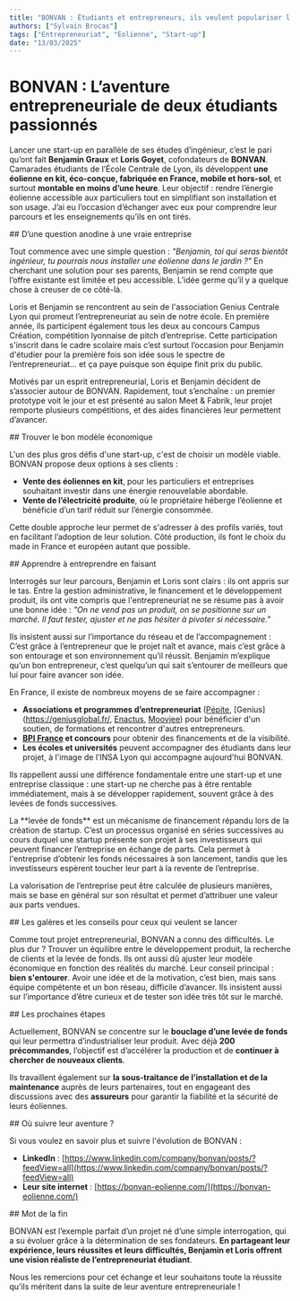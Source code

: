 ---
title: "BONVAN : Étudiants et entrepreneurs, ils veulent populariser l'énergie éolienne"
authors: ["Sylvain Brocas"]
tags: ["Entrepreneuriat", "Éolienne", "Start-up"]
date: "13/03/2025"
---

# BONVAN : L’aventure entrepreneuriale de deux étudiants passionnés

Lancer une start-up en parallèle de ses études d’ingénieur, c’est le pari qu’ont fait **Benjamin Graux** et **Loris Goyet**, cofondateurs de **BONVAN**. Camarades étudiants de l’École Centrale de Lyon, ils développent **une éolienne en kit, éco-conçue, fabriquée en France, mobile et hors-sol**, et surtout **montable en moins d’une heure**. Leur objectif : rendre l’énergie éolienne accessible aux particuliers tout en simplifiant son installation et son usage. J’ai eu l’occasion d’échanger avec eux pour comprendre leur parcours et les enseignements qu’ils en ont tirés.

<SectionTitle> 
## D’une question anodine à une vraie entreprise
</SectionTitle>

Tout commence avec une simple question : *"Benjamin, toi qui seras bientôt ingénieur, tu pourrais nous installer une éolienne dans le jardin ?"* En cherchant une solution pour ses parents, Benjamin se rend compte que l’offre existante est limitée et peu accessible. L’idée germe qu’il y a quelque chose à creuser de ce côté-là.

Loris et Benjamin se rencontrent au sein de l'association Genius Centrale Lyon qui promeut l’entrepreneuriat au sein de notre école. En première année, ils participent également tous les deux au concours Campus Création, compétition lyonnaise de pitch d’entreprise. Cette participation s'inscrit dans le cadre scolaire mais c’est surtout l’occasion pour Benjamin d'étudier pour la première fois son idée sous le spectre de l’entrepreneuriat… et ça paye puisque son équipe finit prix du public.

Motivés par un esprit entrepreneurial, Loris et Benjamin décident de s’associer autour de BONVAN. Rapidement, tout s’enchaîne : un premier prototype voit le jour et est présenté au salon Meet & Fabrik, leur projet remporte plusieurs compétitions, et des aides financières leur permettent d’avancer.

<Picture src="logo_bonvan.png" little description="Logo de l'entreprise" />

<SectionTitle>
## Trouver le bon modèle économique
</SectionTitle>

L'un des plus gros défis d'une start-up, c'est de choisir un modèle viable. BONVAN propose deux options à  ses clients :
- **Vente des éoliennes en kit**, pour les particuliers et entreprises souhaitant investir dans une énergie renouvelable abordable.
- **Vente de l’électricité produite**, où le propriétaire héberge l’éolienne et bénéficie d’un tarif réduit sur l’énergie consommée.

Cette double approche leur permet de s'adresser à des profils variés, tout en facilitant l’adoption de leur solution. Côté production, ils font le choix du made in France et européen autant que possible.

<SectionTitle>
## Apprendre à entreprendre en faisant
</SectionTitle>

Interrogés sur leur parcours, Benjamin et Loris sont clairs : ils ont appris sur le tas. Entre la gestion administrative, le financement et le développement produit, ils ont vite compris que l'entrepreneuriat ne se résume pas à avoir une bonne idée : *"On ne vend pas un produit, on se positionne sur un marché. Il faut tester, ajuster et ne pas hésiter à pivoter si nécessaire."*

Ils insistent aussi sur l’importance du réseau et de l’accompagnement : C’est grâce à l’entrepreneur que le projet naît et avance, mais c’est grâce à son entourage et son environnement qu’il réussit. Benjamin m’explique qu’un bon entrepreneur, c’est quelqu’un qui sait s’entourer de meilleurs que lui pour faire avancer son idée.

<Picture src="montage_prototype.jpg" description="Le premier prototype a été réalisé en équipe comme un projet de 2ème année. Ici, le premier assemblage du POC (Proof Of Concept)" />

En France, il existe de nombreux moyens de se faire accompagner :
- **Associations et programmes d’entrepreneuriat** ([Pépite](https://www.programme-pepites.fr/), [Genius](https://geniusglobal.fr/, [Enactus](https://enactus.fr/), [Moovjee](https://www.moovjee.fr/news/)) pour bénéficier d'un soutien, de formations  et rencontrer d'autres entrepreneurs.
- **[BPI France](https://www.bpifrance.fr/) et concours** pour obtenir des financements et de la visibilité.
- **Les écoles et universités** peuvent accompagner des étudiants dans leur projet, à l'image de l’INSA Lyon qui accompagne aujourd'hui BONVAN.

<Picture src="decoupe_plasma.jpg" description="Un exemple d'accompagnement par les écoles : permettre l'utilisation des moyens de fabrications des labos ou fablabs présents sur nos différents campus." />

Ils rappellent aussi une différence fondamentale entre une start-up et une entreprise classique : une start-up ne cherche pas à être rentable immédiatement, mais à se développer rapidement, souvent grâce à des levées de fonds successives.

<Note>
La **levée de fonds** est un mécanisme de financement répandu lors de la création de startup. C’est un processus organisé en séries successives au cours duquel une startup présente son projet à ses investisseurs qui peuvent financer l’entreprise en échange de parts. Cela permet à l'entreprise d’obtenir les fonds nécessaires à son lancement, tandis que les investisseurs espèrent toucher leur part à la revente de l’entreprise.

La valorisation de l’entreprise peut être calculée de plusieurs manières, mais se base en général sur son résultat et permet d’attribuer une valeur aux parts vendues.
</Note>

<SectionTitle>
## Les galères et les conseils pour ceux qui veulent se lancer
</SectionTitle>

Comme tout projet entrepreneurial, BONVAN a connu des difficultés. Le plus dur ? Trouver un équilibre entre le développement produit, la recherche de clients et la levée de fonds. Ils ont aussi dû ajuster leur modèle économique en fonction des réalités du marché.
Leur conseil principal : **bien s'entourer**. Avoir une idée et de la motivation, c’est bien, mais sans équipe compétente et un bon réseau, difficile d’avancer. Ils insistent aussi sur l’importance d’être curieux et de tester son idée très tôt sur le marché.

<SectionTitle>
## Les prochaines étapes
</SectionTitle>

Actuellement, BONVAN se concentre sur le **bouclage d’une levée de fonds** qui leur permettra d’industrialiser leur produit. Avec déjà **200 précommandes**, l’objectif est d’accélérer la production et de **continuer à chercher de nouveaux clients**.

Ils travaillent également sur **la sous-traitance de l’installation et de la maintenance** auprès de leurs partenaires, tout en engageant des discussions avec des **assureurs** pour garantir la fiabilité et la sécurité de leurs éoliennes.

<SectionTitle>
## Où suivre leur aventure ?
</SectionTitle>

Si vous voulez en savoir plus et suivre l'évolution de BONVAN :
- **LinkedIn** : [https://www.linkedin.com/company/bonvan/posts/?feedView=all](https://www.linkedin.com/company/bonvan/posts/?feedView=all)
- **Leur site internet** : [https://bonvan-eolienne.com/](https://bonvan-eolienne.com/)

<SectionTitle>
## Mot de la fin
</SectionTitle>

BONVAN est l’exemple parfait d’un projet né d’une simple interrogation, qui a su évoluer grâce à la détermination de ses fondateurs. **En partageant leur expérience, leurs réussites et leurs difficultés, Benjamin et Loris offrent une vision réaliste de l’entrepreneuriat étudiant**.

Nous les remercions pour cet échange et leur souhaitons toute la réussite qu’ils méritent dans la suite de leur aventure entrepreneuriale !

